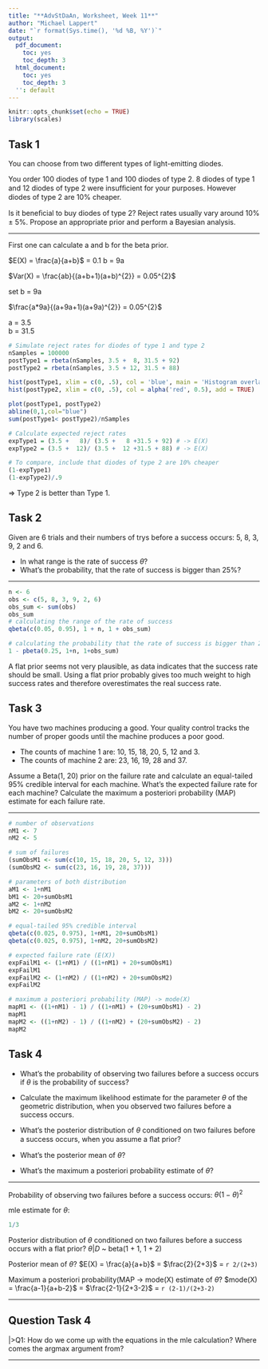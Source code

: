 ```yaml
---
title: "**AdvStDaAn, Worksheet, Week 11**"
author: "Michael Lappert"
date: "`r format(Sys.time(), '%d %B, %Y')`"
output:
  pdf_document:
    toc: yes
    toc_depth: 3
  html_document:
    toc: yes
    toc_depth: 3
  '': default
---
```


```r
knitr::opts_chunk$set(echo = TRUE)
library(scales)
```

## Task 1
You can choose from two different types of light-emitting diodes.

You order 100 diodes of type 1 and 100 diodes of type 2. 8 diodes of type 1 and 12 diodes of type 2 were insufﬁcient for your purposes. However diodes of type 2 are 10% cheaper.

Is it beneﬁcial to buy diodes of type 2? Reject rates usually vary around 10% ± 5%. Propose an appropriate prior and perform a Bayesian analysis.

***
First one can calculate a and b for the beta prior.

$E(X) = \frac{a}{a+b}$ = 0.1
b = 9a

$Var(X) = \frac{ab}{(a+b+1)(a+b)^{2}} = 0.05^{2}$

set b = 9a

$\frac{a*9a}{(a+9a+1)(a+9a)^{2}} = 0.05^{2}$\

a = 3.5\
b = 31.5

```r
# Simulate reject rates for diodes of type 1 and type 2
nSamples = 100000
postType1 = rbeta(nSamples, 3.5 +  8, 31.5 + 92)
postType2 = rbeta(nSamples, 3.5 + 12, 31.5 + 88)

hist(postType1, xlim = c(0, .5), col = 'blue', main = 'Histogram overlay of both priors')
hist(postType2, xlim = c(0, .5), col = alpha('red', 0.5), add = TRUE)

plot(postType1, postType2)
abline(0,1,col="blue")
sum(postType1< postType2)/nSamples

# Calculate expected reject rates
expType1 = (3.5 +   8)/ (3.5 +   8 +31.5 + 92) # -> E(X)
expType2 = (3.5 +  12)/ (3.5 +  12 +31.5 + 88) # -> E(X)

# To compare, include that diodes of type 2 are 10% cheaper
(1-expType1)
(1-expType2)/.9
```

=> Type 2 is better than Type 1.

## Task 2
Given are 6 trials and their numbers of trys before a success occurs: 5, 8, 3, 9, 2 and 6.

- In what range is the rate of success $\theta$?
- What’s the probability, that the rate of success is bigger than 25%?

***
```r
n <- 6
obs <- c(5, 8, 3, 9, 2, 6)
obs_sum <- sum(obs)
obs_sum
# calculating the range of the rate of success 
qbeta(c(0.05, 0.95), 1 + n, 1 + obs_sum)

# calculating the probability that the rate of success is bigger than 25%
1 - pbeta(0.25, 1+n, 1+obs_sum)
```

A flat prior seems not very plausible, as data indicates that the success rate should be small. Using a flat prior probably gives too much weight to high success rates and therefore overestimates the real success rate.

## Task 3
You have two machines producing a good. Your quality control tracks the number of proper goods until the machine produces a poor good.

- The counts of machine 1 are: 10, 15, 18, 20, 5, 12 and 3.
- The counts of machine 2 are: 23, 16, 19, 28 and 37.

Assume a Beta(1, 20) prior on the failure rate and calculate an equal-tailed 95% credible interval for each machine. What’s the expected failure rate for each machine? Calculate the maximum a posteriori probability (MAP) estimate for each failure rate.

***
```r
# number of observations
nM1 <- 7
nM2 <- 5

# sum of failures
(sumObsM1 <- sum(c(10, 15, 18, 20, 5, 12, 3)))
(sumObsM2 <- sum(c(23, 16, 19, 28, 37)))

# parameters of both distribution
aM1 <- 1+nM1
bM1 <- 20+sumObsM1
aM2 <- 1+nM2
bM2 <- 20+sumObsM2

# equal-tailed 95% credible interval
qbeta(c(0.025, 0.975), 1+nM1, 20+sumObsM1)
qbeta(c(0.025, 0.975), 1+nM2, 20+sumObsM2)

# expected failure rate (E(X))
expFailM1 <- (1+nM1) / ((1+nM1) + 20+sumObsM1)
expFailM1
expFailM2 <- (1+nM2) / ((1+nM2) + 20+sumObsM2)
expFailM2

# maximum a posteriori probability (MAP) -> mode(X)
mapM1 <- ((1+nM1) - 1) / ((1+nM1) + (20+sumObsM1) - 2)
mapM1
mapM2 <- ((1+nM2) - 1) / ((1+nM2) + (20+sumObsM2) - 2)
mapM2
```

## Task 4
- What’s the probability of observing two failures before a success occurs if $\theta$ is the probability of success?

- Calculate the maximum likelihood estimate for the parameter $\theta$ of the geometric distribution, when you observed two failures before a success occurs.

- What’s the posterior distribution of $\theta$ conditioned on two failures before a success occurs, when you assume a ﬂat prior?

- What’s the posterior mean of $\theta$?

- What’s the maximum a posteriori probability estimate of $\theta$?

***
Probability of observing two failures before a success occurs:
$\theta(1-\theta)^2$

mle estimate for $\theta$:
```r
1/3
```

Posterior distribution of $\theta$ conditioned on two failures before a success occurs with a flat prior?
$\theta|D$ ~ beta(1 + 1, 1 + 2)

Posterior mean of $\theta$?
$E(X) = \frac{a}{a+b}$ = 
$\frac{2}{2+3}$ =
`r 2/(2+3)`

Maximum a posteriori probability(MAP -> mode(X) estimate of $\theta$?
$mode(X) = \frac{a-1}{a+b-2}$ =
$\frac{2-1}{2+3-2}$ =
`r (2-1)/(2+3-2)`

***
## Question Task 4
|>Q1: How do we come up with the equations in the mle calculation? Where comes the argmax argument from?


***

